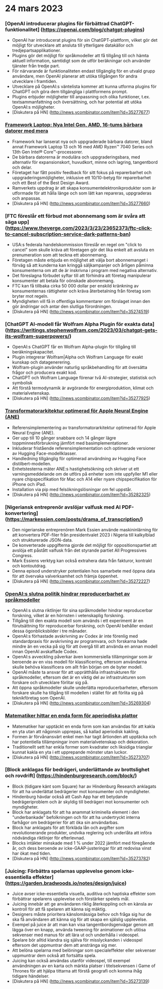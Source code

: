 
<Steps>

# 24 mars 2023

### [OpenAI introducerar plugins för förbättrad ChatGPT-funktionalitet] (https://openai.com/blog/chatgpt-plugins)

- OpenAI har introducerat plugins för sin ChatGPT-plattform, vilket gör det möjligt för utvecklare att ansluta till ytterligare datakällor och tredjepartsapplikationer.
- Plugins gör det möjligt för språkmodeller att få tillgång till och hämta aktuell information, samtidigt som de utför beräkningar och använder tjänster från tredje part.
- För närvarande är funktionaliteten endast tillgänglig för en utvald grupp användare, men OpenAI planerar att utöka tillgången för andra utvecklare i framtiden.
- Utvecklare på OpenAI:s väntelista kommer att kunna utforma plugins för ChatGPT och göra dem tillgängliga i plattformens prompt.
- Plugins erbjuder möjligheter till anpassning och olika funktioner, t.ex. textsammanfattning och översättning, och har potential att utöka OpenAI:s möjligheter.
- [Diskutera på HN] (http://news.ycombinator.com/item?id=35277677)

### [Framework Laptop: Nya Intel Gen, AMD, 16-tums bärbara datorer med mera](https://frame.work/)

- Framework har lanserat nya och uppgraderade bärbara datorer, bland annat Framework Laptop 13 och 16 med AMD Ryzen™ 7040 Series och 13th Gen Intel® Core™-processorer.
- De bärbara datorerna är modulära och uppgraderingsbara, med alternativ för expansionskort, huvudkort, minne och lagring, tangentbord och delar.
- Företaget har fått positiv feedback för sitt fokus på reparerbarhet och uppgraderingsmöjligheter, inklusive ett 10/10-betyg för reparerbarhet och ett Best of the Best Design Award.
- Ramverkets uppdrag är att skapa konsumentelektronikprodukter som är utformade för att hålla länge och som lätt kan repareras, uppgraderas och anpassas.
- [Diskutera på HN] (http://news.ycombinator.com/item?id=35277660)

### [FTC föreslår ett förbud mot abonnemang som är svåra att säga upp] (https://www.theverge.com/2023/3/23/23652373/ftc-click-to-cancel-subscription-service-dark-patterns-ban)

- USA:s federala handelskommission föreslår en regel om "click to cancel" som skulle kräva att företagen gör det lika enkelt att avsluta en prenumeration som att teckna ett abonnemang.
- Företagen måste erbjuda en möjlighet att välja bort abonnemanget i förväg så att kunderna kan kringgå säljkampanjer och årligen påminna konsumenterna om att de är inskrivna i program med negativa alternativ.
- Det föreslagna förbudet syftar till att förhindra att företag manipulerar konsumenter att betala för oönskade abonnemang.
- FTC kan få tillbaka cirka 50 000 dollar per enskild kränkning av konsumenternas rättigheter och kräva återbetalning från företag som bryter mot regeln.
- Myndigheten vill få in offentliga kommentarer om förslaget innan den gör ändringar och antar den slutliga förordningen.
- [Diskutera på HN] (http://news.ycombinator.com/item?id=35274519)

### [ChatGPT AI-modell får Wolfram Alpha Plugin för exakta data] (https://writings.stephenwolfram.com/2023/03/chatgpt-gets-its-wolfram-superpowers/)

- OpenAI:s ChatGPT får en Wolfram Alpha-plugin för tillgång till beräkningskapacitet.
- Plugin integrerar Wolfram|Alpha och Wolfram Language för exakt kunskap och datagenerering.
- Wolfram-plugin använder naturlig språkbehandling för att översätta frågor och producera exakt kod.
- ChatGPT och Wolfram Language förenar två AI-strategier, statistisk och symbolisk
- Att förstå termodynamik är avgörande för energiproduktion, klimat och materialvetenskap.
- [Diskutera på HN] (http://news.ycombinator.com/item?id=35277925)

### [Transformatorarkitektur optimerad för Apple Neural Engine (ANE)](https://github.com/apple/ml-ane-transformers)

- Referensimplementering av transformatorarkitektur optimerad för Apple Neural Engine (ANE).
- Ger upp till 10 gånger snabbare och 14 gånger lägre toppminnesförbrukning jämfört med basimplementationer.
- Inkluderar fristående referensimplementation och optimerade versioner av Hugging Face-modellklasser.
- Handledning tillgänglig för optimerad användning av Hugging Face distilbert-modellen.
- Enhetstesterna mäter ANE:s hastighetsökning och skriver ut ett varningsmeddelande om de utförs på enheter som inte uppfyller M1 eller nyare chipspecifikation för Mac och A14 eller nyare chipspecifikation för iPhone och iPad.
- Installation via pip med felsökningslösningar om fel uppstår.
- [Diskutera på HN] (http://news.ycombinator.com/item?id=35282325)

### [Nigeriansk entreprenör avslöjar valfusk med AI PDF-konvertering] (https://markessien.com/posts/drama_of_transcription/)

- Den nigerianske entreprenören Mark Essien använde maskininlärning för att konvertera PDF-filer från presidentvalet 2023 i Nigeria till kalkylblad och strukturerade JSON-data.
- De konverterade uppgifterna gjorde det möjligt för oppositionspartiet att avslöja ett påstått valfusk från det styrande partiet All Progressives Congress.
- Mark Essiens verktyg kan också extrahera data från fakturor, kontrakt och kontoutdrag.
- Denna episod understryker potentialen hos samarbete med öppna data för att övervaka valverksamhet och främja öppenhet.
- [Diskutera på HN] (http://news.ycombinator.com/item?id=35272227)

### [OpenAI:s slutna politik hindrar reproducerbarhet av språkmodeller](https://aisnakeoil.substack.com/p/openais-policies-hinder-reproducible)

- OpenAI:s slutna riktlinjer för sina språkmodeller hindrar reproducerbar forskning, vilket är en hörnsten i vetenskaplig forskning.
- Tillgång till den exakta modell som används i ett experiment är en förutsättning för reproducerbar forskning, och OpenAI behåller endast dessa ögonblicksbilder i tre månader.
- OpenAI:s förhastade avskrivning av Codex är inte förenlig med standardpraxis för avskrivning av programvara, och forskarna hade mindre än en vecka på sig för att övergå till att använda en annan modell innan OpenAI avskaffade Codex.
- OpenAI:s avveckling påverkar även kommersiella tillämpningar som är beroende av en viss modell för klassificering, eftersom användarna skulle behöva klassificera om allt från början om de byter modell.
- OpenAI måste ta ansvar för att upprätthålla infrastrukturen för språkmodeller, eftersom det är en viktig del av infrastrukturen som forskare och utvecklare förlitar sig på.
- Att öppna språkmodeller skulle underlätta reproducerbarheten, eftersom forskare skulle ha tillgång till modellen i stället för att förlita sig på teknikföretag som OpenAI.
- [Diskutera på HN] (http://news.ycombinator.com/item?id=35269304)

### [Matematiker hittar en enda form för aperiodiska plattor](https://www.newscientist.com/article/2365363-mathematicians-discover-shape-that-can-tile-a-wall-and-never-repeat/)

- Matematiker har upptäckt en enda form som kan användas för att kakla en yta utan att någonsin upprepas, så kallad aperiodisk kakling.
- Formen är förvånansvärt enkel men har tagit årtionden att upptäcka och har potentiella tillämpningar inom materialvetenskap och dekoration.
- Traditionellt sett har enkla former som kvadrater och liksidiga trianglar kunnat kakla en yta i ett upprepande mönster utan luckor.
- [Diskutera på HN] (http://news.ycombinator.com/item?id=35273707)

### [Block anklagas för bedrägeri, underlättande av brottslighet och rovdrift] (https://hindenburgresearch.com/block/)

- Block (tidigare känt som Square) har av Hindenburg Research anklagats för att ha underlättat bedrägerier mot konsumenter och myndigheter.
- Hindenburg hävdar också att Cash App har ett betydande bedrägeriproblem och är skyldig till bedrägeri mot konsumenter och myndigheter.
- Block har anklagats för att ha anammat kriminella element i den "underbankade" befolkningen och för att ha undertryckt interna farhågor om bedrägerier för att öka sin användarbas.
- Block har anklagats för att förkläda lån och avgifter som revolutionerande produkter, undvika reglering och underlåta att införa nödvändiga riktlinjer för efterlevnad.
- Blocks intäkter minskade med 1 % under 2022 jämfört med föregående år, och dess beroende av icke-GAAP-justeringar för att redovisa vinst har ökat med tiden.
- [Diskutera på HN] (http://news.ycombinator.com/item?id=35273782)

### [Juicing: Förbättra spelarnas upplevelse genom icke-essentiella effekter] (https://garden.bradwoods.io/notes/design/juice)

- Juice avser icke-essentiella visuella, auditiva och haptiska effekter som förbättrar spelarens upplevelse och förstärker spelets mål.
- Juicing innebär att ge användaren riklig återkoppling och en känsla av kontroll för att få spelaren att känna sig mäktig.
- Designers måste prioritera känslomässiga behov och fråga sig hur de ska få användaren att känna sig för att skapa en själslig upplevelse.
- Exempel på juice är att man kan visa tangentbordsgenvägar genom att lägga över en knapp, använda tweening för animationer och utlösa sekvenser med manus för att lära ut och underhålla i videospel.
- Spelare bör alltid klandra sig själva för misslyckanden i videospel eftersom det uppmuntrar dem att anstränga sig mer.
- Att belöna spelarna med belöningar som specialeffekter eller sekvenser uppmuntrar dem också att fortsätta spela.
- Juicing kan också användas utanför videospel, till exempel användningen av en karta och märkta platser i titelsekvensen i Game of Thrones för att hjälpa tittarna att förstå geografi och komma ihåg tidigare händelser.
- [Diskutera på HN] (http://news.ycombinator.com/item?id=35273139)

</Steps>
